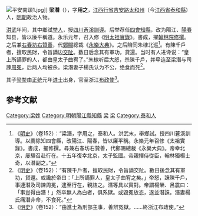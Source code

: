 [[File:平安南頌1.jpg|thumb]]]]
'''梁潛'''（{{bd|1356年||1418年|catIdx=}}），字'''用之'''，[[江西行省|江西行省]][[吉安路|吉安路]][[太和州|太和州]]（今[[江西省|江西省]][[泰和縣|泰和縣]]）人，[[明朝|明朝]]政治人物。

[[洪武|洪武]]年间，其中鄉試[[举人|举人]]，授[[四川|四川]][[蒼溪|蒼溪]][[訓導|訓導]]。后举荐任[[四會|四會]][[知縣|知縣]]，改为陽江、[[陽春|陽春]]知县，皆以廉平稱道。永乐元年，召入修《[[明太祖實錄|明太祖實錄]]》。書成，擢[[翰林院|翰林院]][[修撰|修撰]]。之后兼[[右春坊|右春坊]][[右贊善|右贊善]]，代[[鄭賜|鄭賜]]總裁《[[永樂大典|永樂大典]]》。之后陪同朱棣北巡<ref>《[[明史|明史]]》（卷152）：“梁潛，字用之，泰和人。洪武末，舉鄉試。授四川蒼溪訓導。以薦除知四會縣，改陽江、陽春，皆以廉平稱。永樂元年召修《太祖實錄》。書成，擢修撰。尋兼右春坊右贊善，代鄭賜總裁《永樂大典》。帝幸北京，屢驛召赴行在。十五年復幸北京，太子監國。帝親擇侍從臣，翰林獨楊士奇，以潛副之。”</ref>。有陳千戶者，擅取民財，令旨謫边[[交阯|交阯]]。数日后念其有軍功，貸還。当时有人进谗说：“皇上所謫罪的人，都由皇太子曲宥了。”朱棣听后大怒，杀陳千戶，并牵连至梁潛与司諫[[周冕|周冕]]，后两人均被杀。梁潛妻子楊氏认为不公，绝食而死<ref>《[[明史|明史]]》（卷152）：“有陳千戶者，擅取民財，令旨謫交阯。數日後念其有軍功，貸還。或讒於帝曰：「上所謫罪人，皇太子曲宥之矣。」帝怒，誅陳千戶，事連潛及司諫周冕，逮至行在，親詰之。潛等具以實對。帝謂楊榮、呂震曰：「事豈得由潛！」然卒無人為白者，俱系獄。或毀冕放恣，遂並潛誅。潛妻楊氏痛潛非命，不食死。”</ref>。

其子[[梁楘|梁楘]]由[[正统_(年号)|正统]]元年[[进士|进士]]出身，官至浙江[[布政使|布政使]]<ref>《[[明史|明史]]》（卷152）：“由進士為刑部主事，善辨冤獄。……終浙江布政使。”</ref>。

==参考文献==
{{wikisource|明史/卷152}}
<div class="references-small">
<references />
</div>

{{start box}}
{{s-off}}
{{s-vacant|不詳|last=[[莊濟翁|莊濟翁]]}}
{{s-title|明朝陽江縣知縣|建文年間}}
{{s-after|[[黃重_(建文進士)|黃重]]}}
{{end box}}

{{明朝人物小作品}}
[[Category:梁姓|Category:梁姓]]
[[Category:明朝陽江縣知縣|Category:明朝陽江縣知縣]]
[[Category:明朝翰林|梁]]
[[Category:明朝贊善|梁]]
[[Category:泰和人|Category:泰和人]]